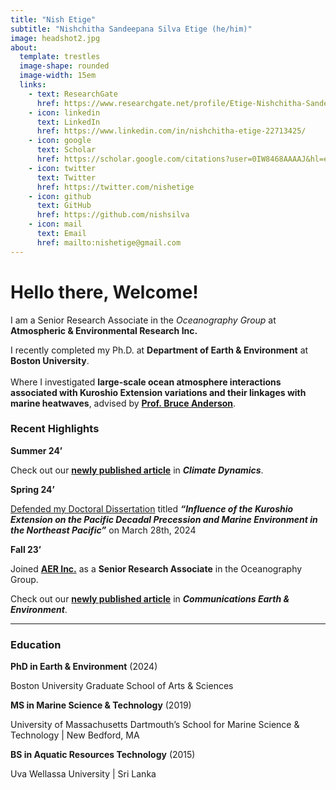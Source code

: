 ```yaml
---
title: "Nish Etige"
subtitle: "Nishchitha Sandeepana Silva Etige (he/him)"
image: headshot2.jpg
about: 
  template: trestles
  image-shape: rounded
  image-width: 15em
  links:
    - text: ResearchGate
      href: https://www.researchgate.net/profile/Etige-Nishchitha-Sandeepana-Silva-2
    - icon: linkedin
      text: LinkedIn
      href: https://www.linkedin.com/in/nishchitha-etige-22713425/
    - icon: google
      text: Scholar
      href: https://scholar.google.com/citations?user=0IW8468AAAAJ&hl=en
    - icon: twitter
      text: Twitter
      href: https://twitter.com/nishetige
    - icon: github
      text: GitHub
      href: https://github.com/nishsilva
    - icon: mail
      text: Email
      href: mailto:nishetige@gmail.com
---
```


# **Hello there, Welcome!**

I am a Senior Research Associate in the *Oceanography Group* at **Atmospheric & Environmental Research Inc.**

I recently completed my Ph.D. at **Department of Earth & Environment** at **Boston University**.\
\
Where I investigated **large-scale ocean atmosphere interactions associated with Kuroshio Extension variations and their linkages with marine heatwaves**, advised by [**Prof. Bruce Anderson**](https://www.bu.edu/earth/profiles/bruce-anderson/).\

### **Recent Highlights**

**Summer 24'**

Check out our [**newly published article**](https://rdcu.be/dSJH7) in ***Climate Dynamics***.

**Spring 24'**

[Defended my Doctoral Dissertation](https://www.bu.edu/earth/2024/03/29/congratulations-to-dr-nishchitha-etige-on-your-successfully-completing-your-ph-d-defense/) titled ***"Influence of the Kuroshio Extension on the Pacific Decadal Precession and Marine Environment in the Northeast Pacific"*** on March 28th, 2024

**Fall 23'**

Joined [**AER Inc.**](aer.com) as a **Senior Research Associate** in the Oceanography Group.

Check out our [**newly published article**](https://www.nature.com/articles/s43247-023-01010-1) in ***Communications Earth & Environment***.

------------------------------------------------------------------------

### Education

**PhD in Earth & Environment** (2024)

Boston University Graduate School of Arts & Sciences

**MS in Marine Science & Technology** (2019)

University of Massachusetts Dartmouth's School for Marine Science & Technology \| New Bedford, MA

**BS in Aquatic Resources Technology** (2015)

Uva Wellassa University \| Sri Lanka
